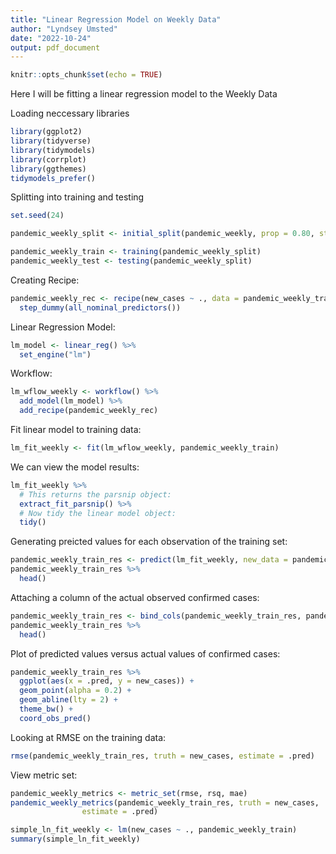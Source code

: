 ```yaml
---
title: "Linear Regression Model on Weekly Data"
author: "Lyndsey Umsted"
date: "2022-10-24"
output: pdf_document
---
```


```r
knitr::opts_chunk$set(echo = TRUE)
```

Here I will be fitting a linear regression model to the Weekly Data

Loading neccessary libraries
```r
library(ggplot2)
library(tidyverse)
library(tidymodels)
library(corrplot)
library(ggthemes)
tidymodels_prefer()
```

Splitting into training and testing
```r
set.seed(24)

pandemic_weekly_split <- initial_split(pandemic_weekly, prop = 0.80, strata = new_cases)

pandemic_weekly_train <- training(pandemic_weekly_split)
pandemic_weekly_test <- testing(pandemic_weekly_split)
```


Creating Recipe:
```r
pandemic_weekly_rec <- recipe(new_cases ~ ., data = pandemic_weekly_train) %>%
  step_dummy(all_nominal_predictors())
```


Linear Regression Model:
```r
lm_model <- linear_reg() %>% 
  set_engine("lm")
```

Workflow:
```r
lm_wflow_weekly <- workflow() %>% 
  add_model(lm_model) %>% 
  add_recipe(pandemic_weekly_rec)
```

Fit linear model to training data:
```r
lm_fit_weekly <- fit(lm_wflow_weekly, pandemic_weekly_train)
```

We can view the model results:

```r
lm_fit_weekly %>% 
  # This returns the parsnip object:
  extract_fit_parsnip() %>% 
  # Now tidy the linear model object:
  tidy()
```

Generating preicted values for each observation of the training set:
```r
pandemic_weekly_train_res <- predict(lm_fit_weekly, new_data = pandemic_weekly_train %>% select(-new_cases))
pandemic_weekly_train_res %>% 
  head()
```


Attaching a column of the actual observed confirmed cases:
```r
pandemic_weekly_train_res <- bind_cols(pandemic_weekly_train_res, pandemic_weekly_train %>% select(new_cases))
pandemic_weekly_train_res %>% 
  head()
```


Plot of predicted values versus actual values of confirmed cases:
```r
pandemic_weekly_train_res %>% 
  ggplot(aes(x = .pred, y = new_cases)) +
  geom_point(alpha = 0.2) +
  geom_abline(lty = 2) + 
  theme_bw() +
  coord_obs_pred()
```

Looking at RMSE on the training data:
```r
rmse(pandemic_weekly_train_res, truth = new_cases, estimate = .pred)
```

View metric set:
```r
pandemic_weekly_metrics <- metric_set(rmse, rsq, mae)
pandemic_weekly_metrics(pandemic_weekly_train_res, truth = new_cases, 
                estimate = .pred)
```


```r
simple_ln_fit_weekly <- lm(new_cases ~ ., pandemic_weekly_train)
summary(simple_ln_fit_weekly)
```
